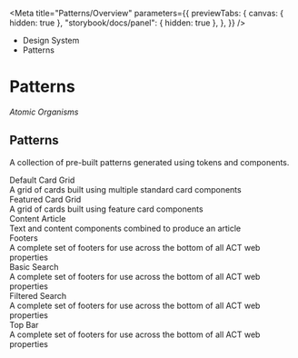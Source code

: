 
<Meta
	title="Patterns/Overview"
	parameters={{
		previewTabs: {
			canvas: { hidden: true },
			"storybook/docs/panel": { hidden: true },
		},
	}}
/>

<div className="act-docs-container">
	<Masthead />
	<main className="act-body">
		<div className="act-flex act-flex-light-purple">
			<div className="act-flex__container act-flex__container-padding-trim">
				<div className="act-flex__grid">
					<div className="act-flex__row">
						<div className="act-col__cw-12">
							<div className="act-box">
								<div className="act-breadcrumbs">
									<ul className="act-breadcrumbs__container">
										<li className="act-breadcrumbs__crumb act-h6">
											<LinkTo className="act-breadcrumbs__crumb__link" kind="system-introduction--page">
												Design System <i className="fa-solid fa-angle-right"></i>
											</LinkTo>
										</li>
										<li className="act-breadcrumbs__crumb act-h6">
											<LinkTo className="act-breadcrumbs__crumb__link" kind="patterns-overview--page">
												Patterns <i className="fa-solid fa-angle-right"></i>
											</LinkTo>
										</li>
									</ul>
								</div>
								<h1>Patterns</h1>
								<p>
									<i className="fa-solid fa-atom"></i> <em>Atomic Organisms</em>
								</p>
							</div>
						</div>
					</div>
				</div>
			</div>
		</div>
		<div className="act-flex">
			<div className="act-flex__container">
				<div className="act-flex__grid">
					<div className="act-flex__row">
						<div className="act-col__cw-12">
							<div className="act-box">
								<h2>Patterns</h2>
								<p>A collection of pre-built patterns generated using tokens and components.</p>
								<div className="act-card-grid">
									<LinkTo className="act-card act-card__primary act-card__feature--icon" kind="patterns-card-grids-default-card-grid--default-card-grid">
										<div className="act-card__container">
											<div className="act-card__content">
												<div className="act-card__icon">
													<i className="fa-solid fa-address-card"></i>
												</div>
												<div className="act-card__title">Default Card Grid</div>
												<div className="act-card__description">A grid of cards built using multiple standard card components</div>
												<div className="act-card__cta">
													<i className="fa-solid fa-arrow-right"></i>
												</div>
											</div>
										</div>
									</LinkTo>
									<LinkTo className="act-card act-card__primary act-card__feature--icon" kind="patterns-card-grids-feature-card-grid--feature-card-grid">
										<div className="act-card__container">
											<div className="act-card__content">
												<div className="act-card__icon">
													<i className="fa-solid fa-image"></i>
												</div>
												<div className="act-card__title">Featured Card Grid</div>
												<div className="act-card__description">A grid of cards built using feature card components</div>
												<div className="act-card__cta">
													<i className="fa-solid fa-arrow-right"></i>
												</div>
											</div>
										</div>
									</LinkTo>
									<LinkTo className="act-card act-card__primary act-card__feature--icon" kind="patterns-content-contentarticle--content-article">
										<div className="act-card__container">
											<div className="act-card__content">
												<div className="act-card__icon">
													<i class="fa-solid fa-newspaper"></i>
												</div>
												<div className="act-card__title">Content Article</div>
												<div className="act-card__description">Text and content components combined to produce an article</div>
												<div className="act-card__cta">
													<i className="fa-solid fa-arrow-right"></i>
												</div>
											</div>
										</div>
									</LinkTo>
									<LinkTo className="act-card act-card__primary act-card__feature--icon" kind="patterns-footers--footers">
										<div className="act-card__container">
											<div className="act-card__content">
												<div className="act-card__icon">
													<i class="fa-solid fa-shoe-prints"></i>
												</div>
												<div className="act-card__title">Footers</div>
												<div className="act-card__description">A complete set of footers for use across the bottom of all ACT web properties</div>
												<div className="act-card__cta">
													<i className="fa-solid fa-arrow-right"></i>
												</div>
											</div>
										</div>
									</LinkTo>
									<LinkTo className="act-card act-card__primary act-card__feature--icon" kind="patterns-search-basic-search--basic-search">
										<div className="act-card__container">
											<div className="act-card__content">
												<div className="act-card__icon">
													<i class="fa-solid fa-magnifying-glass"></i>
												</div>
												<div className="act-card__title">Basic Search</div>
												<div className="act-card__description">A complete set of footers for use across the bottom of all ACT web properties</div>
												<div className="act-card__cta">
													<i className="fa-solid fa-arrow-right"></i>
												</div>
											</div>
										</div>
									</LinkTo>
									<LinkTo className="act-card act-card__primary act-card__feature--icon" kind="patterns-search-filtered-search--filtered-search">
										<div className="act-card__container">
											<div className="act-card__content">
												<div className="act-card__icon">
													<i class="fa-solid fa-filter"></i>
												</div>
												<div className="act-card__title">Filtered Search</div>
												<div className="act-card__description">A complete set of footers for use across the bottom of all ACT web properties</div>
												<div className="act-card__cta">
													<i className="fa-solid fa-arrow-right"></i>
												</div>
											</div>
										</div>
									</LinkTo>
									<LinkTo className="act-card act-card__primary act-card__feature--icon" kind="patterns-wayfinding-top-bar--top-bar">
										<div className="act-card__container">
											<div className="act-card__content">
												<div className="act-card__icon">
													<i class="fa-solid fa-compass"></i>
												</div>
												<div className="act-card__title">Top Bar</div>
												<div className="act-card__description">A complete set of footers for use across the bottom of all ACT web properties</div>
												<div className="act-card__cta">
													<i className="fa-solid fa-arrow-right"></i>
												</div>
											</div>
										</div>
									</LinkTo>
								</div>
							</div>
						</div>
					</div>
				</div>
			</div>
		</div>
	</main>
	<footer className="act-footer">
		<AoC />
		<Footer />
	</footer>
</div>
